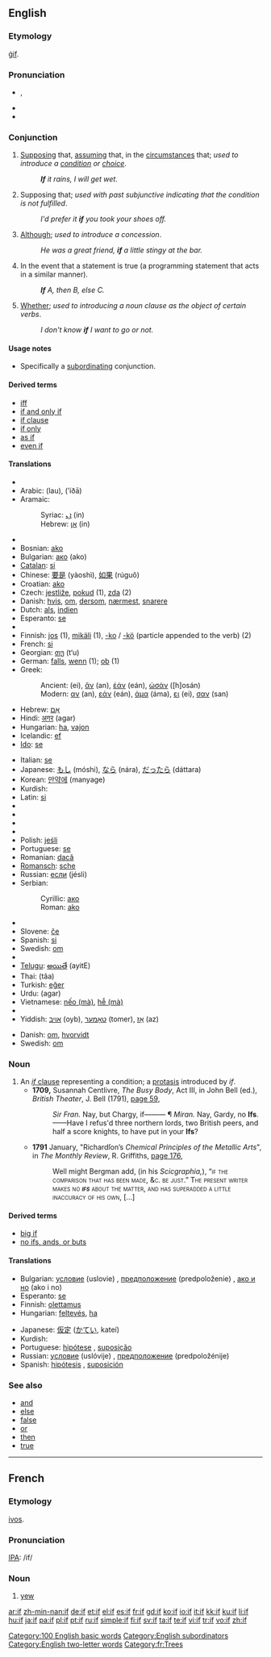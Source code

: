 {{see|-if}}
{{wikipedia}}
==English==

{{rank|no|them|when|51|if|there|more|out}}

===Etymology===
{{OE.}} [[gif|ġif]].

===Pronunciation===
*{{IPA|/ɪf/}}, {{SAMPA|/<tt>If</tt>/}}
*{{audio|en-us-if.ogg|Audio (US)}}
*{{rhymes|ɪf}}

===Conjunction===
{{en-conj}}

# [[supposing|Supposing]] that, [[assuming]] that, in the [[circumstance]]s that; ''used to introduce a [[condition]] or [[choice]]''.
#: '''''If''' it rains, I will get wet''.
# Supposing that; ''used with past subjunctive indicating that the condition is not fulfilled''.
#: ''I'd prefer it '''if''' you took your shoes off.''
# [[although|Although]]; ''used to introduce a concession''.
#: ''He was a great friend, '''if''' a little stingy at the bar.''
# {{computing}} In the event that a statement is true (a programming statement that acts in a similar manner).
#: '''''If''' A, then B, else C.''
# [[whether|Whether]]; ''used to introducing a noun clause as the object of certain verbs''.
#: ''I don't know '''if''' I want to go or not.''

====Usage notes====
* Specifically a [[subordinating]] conjunction.

====Derived terms====
*[[iff]]
*[[if and only if]]
*[[if clause]]
*[[if only]]
*[[as if]]
*[[even if]]

====Translations====
{{trans-top}}
*{{trreq|Albanian}}
*Arabic: {{Arab|[[لو]]}} (lau), {{Arab|[[إذا]]}} (’íðā)
*Aramaic:
*:Syriac: [[ܐܢ]] (in)
*:Hebrew: [[אן]] (in)
*{{trreq|Armenian}}
*Bosnian: [[ako]]
*Bulgarian: [[ако]] (ako)
*[[Catalan]]: [[si#Catalan|si]]
*Chinese: [[要是]] (yàoshì), [[如果]] (rúguǒ)
*Croatian: [[ako]]
*Czech: [[jestliže]], [[pokud]] (1), [[zda]] (2)
*Danish: [[hvis]], [[om]], [[dersom]], [[nærmest]], [[snarere]]
*Dutch: [[als]], [[indien]]
*Esperanto: [[se]]
*{{trreq|Estonian}}
*Finnish: [[jos]] (1), [[mikäli]] (1), [[-ko]] / [[-kö]] (particle appended to the verb) (2)
*French: [[si#French|si]]
*Georgian: [[თუ]] (t‘u)
*German: [[falls]], [[wenn]] (1); [[ob]] (1)
*Greek:
*:Ancient: {{IPAchar|[[εἰ]]}} (ei), [[ἄν]] (an), [[ἐάν]] (eán), [[ὡσάν]] ([h]osán)
*:Modern: [[αν]] (an), [[εάν]] (eán), [[άμα]] (áma), [[ει]] (ei), [[σαν]] (san)
*Hebrew: [[אם|אִם]]
*Hindi: [[अगर]] (agar)
*Hungarian: [[ha#Hungarian|ha]], [[vajon]]
*Icelandic: [[ef]]
*[[Ido]]: [[se]]
{{trans-mid}}
*Italian: [[se#Italian|se]]
*Japanese: [[もし]] (móshi), [[なら]] (nára), [[だったら]] (dáttara)
*Korean: [[만약에]] (manyage)
*Kurdish: {{KUchar|[[ئه‌گه‌ر]]}}
*Latin: [[si#Latin|si]]
*{{trreq|Latvian}}
*{{trreq|Lithuanian}}
*{{trreq|Mongolian}}
*{{trreq|Persian}}
*Polish: [[jeśli]]
*Portuguese: [[se#Portuguese|se]]
*Romanian: [[dacă]]
*[[Romansch]]: [[sche]]
*Russian: [[если]] (jésli)
*Serbian:
*:Cyrillic: [[ако#Serbian|ако]]
*:Roman: [[ako]]
*{{trreq|Slovak}}
*Slovene: [[če]]
*Spanish: [[si#Spanish|si]]
*Swedish: [[om#Swedish|om]]
*{{trreq|Tamil}}
*[[Telugu]]: [[అయితే]] (ayitE)
*Thai: {{Thai|[[ถ้า]]}} (tâa)
*Turkish: [[eğer]]
*Urdu: {{URchar|[[اگر]]}} (agar)
*Vietnamese: [[nếo|nếo (mà)]], [[hễ|hễ (mà)]]
*{{trreq|Welsh}}
*Yiddish: [[אויב]] (oyb), [[טאָמער]] (tomer), [[אַז]] (az)
{{trans-bottom}}

{{trans-top|whether}}
*Danish: [[om]], [[hvorvidt]]
*Swedish: [[om#Swedish|om]]
{{trans-bottom}}

===Noun===
{{en-noun}}

# An [[if clause|''if'' clause]] representing a condition; a [[protasis]] introduced by ''if''.
#*'''1709,''' Susannah Centlivre, ''The Busy Body'', Act III, in John Bell (ed.), ''British Theater'', J. Bell (1791), [http://books.google.com/books?id=qYY0AAAAMAAJ&amp;pg=PA59&amp;dq=ifs page 59],
#*:''Sir Fran.'' Nay, but Chargy, if——— ¶ ''Miran.'' Nay, Gardy, no '''Ifs'''.——Have I refus'd three northern lords, two British peers, and half a score knights, to have put in your '''Ifs'''?
#*'''1791''' January, "Richardſon’s ''Chemical Principles of the Metallic Arts''", in ''The Monthly Review'', R. Griffiths, [http://books.google.com/books?id=F24xcadl9JMC&amp;pg=PA176&amp;dq=ifs page 176],
#*:Well might Bergman add, (in his ''Scicgraphia,''), <!-- [sic] double comma --> “<span style="font-variant:small-caps">if</small> the compariſon that has been made, &amp;c. be juſt.” The preſent writer makes no '''''ifs''''' <!-- [sic] italics --> about the matter, and has ſuperadded a little inaccuracy of his own, […]

====Derived terms====
*[[big if]]
*[[no ifs, ands, or buts]]

====Translations====
{{trans-top|a theoretical condition}}
*Bulgarian: [[условие]] (uslovie) {{n}}, [[предположение]] (predpoloženie) {{n}}, [[ако и но]] (ako i no)
*Esperanto: [[se]]
*Finnish: [[olettamus]]
*Hungarian: [[feltevés]], [[ha]] <!-- (H)Semmi ha = (E)No ifs -->
{{trans-mid}}
*Japanese: [[仮定]] ([[かてい]], kateí)
*Kurdish: {{KUchar|[[ئه‌گه‌ر]]}}
*Portuguese: [[hipótese]] {{f}}, [[suposição]] {{f}}
*Russian: [[условие]] (uslóvije) {{n}}, [[предположение]] (predpoložénije) {{n}}
*Spanish: [[hipótesis]] {{f}}, [[suposición]] {{f}}
{{trans-bottom}}

===See also===
*[[and]]
*[[else]]
*[[false]]
*[[or]]
*[[then]]
*[[true]]

[[Category:100 English basic words]]
[[Category:English subordinators]]
[[Category:English two-letter words]]

----

==French==

===Etymology===
{{Gau.|fr}} [[ivos]].

===Pronunciation===
[[IPA]]: /if/

===Noun===
{{fr-noun|m}}

# [[yew]]

[[Category:fr:Trees]]

[[ar:if]]
[[zh-min-nan:if]]
[[de:if]]
[[et:if]]
[[el:if]]
[[es:if]]
[[fr:if]]
[[gd:if]]
[[ko:if]]
[[io:if]]
[[it:if]]
[[kk:if]]
[[ku:if]]
[[li:if]]
[[hu:if]]
[[ja:if]]
[[pa:if]]
[[pl:if]]
[[pt:if]]
[[ru:if]]
[[simple:if]]
[[fi:if]]
[[sv:if]]
[[ta:if]]
[[te:if]]
[[vi:if]]
[[tr:if]]
[[vo:if]]
[[zh:if]]
